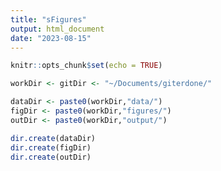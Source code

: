 ```yaml
---
title: "sFigures"
output: html_document
date: "2023-08-15"
---
```


```r
knitr::opts_chunk$set(echo = TRUE)
```


```r

workDir <- gitDir <- "~/Documents/giterdone/"

dataDir <- paste0(workDir,"data/")
figDir <- paste0(workDir,"figures/")
outDir <- paste0(workDir,"output/")

dir.create(dataDir)
dir.create(figDir)
dir.create(outDir)

```